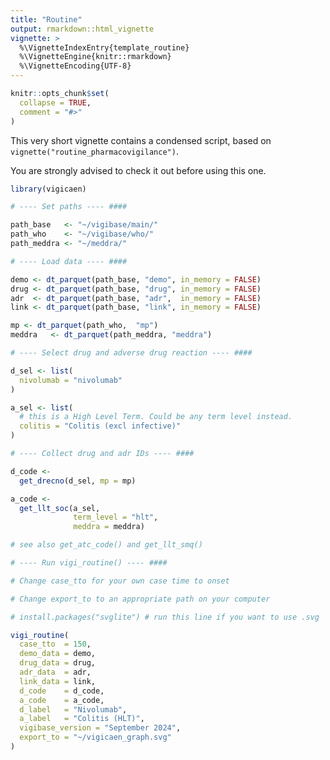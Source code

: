 ---
title: "Routine"
output: rmarkdown::html_vignette
vignette: >
  %\VignetteIndexEntry{template_routine}
  %\VignetteEngine{knitr::rmarkdown}
  %\VignetteEncoding{UTF-8}
---

```{r, include = FALSE}
knitr::opts_chunk$set(
  collapse = TRUE,
  comment = "#>"
)
```

This very short vignette contains a condensed script, based on
`vignette("routine_pharmacovigilance")`.

You are strongly advised to check it out before using this one.

```{r full_script, eval = FALSE}

library(vigicaen)

# ---- Set paths ---- ####

path_base   <- "~/vigibase/main/"
path_who    <- "~/vigibase/who/"
path_meddra <- "~/meddra/"

# ---- Load data ---- ####

demo <- dt_parquet(path_base, "demo", in_memory = FALSE)
drug <- dt_parquet(path_base, "drug", in_memory = FALSE)
adr  <- dt_parquet(path_base, "adr",  in_memory = FALSE)
link <- dt_parquet(path_base, "link", in_memory = FALSE)

mp <- dt_parquet(path_who,  "mp")
meddra   <- dt_parquet(path_meddra, "meddra")

# ---- Select drug and adverse drug reaction ---- ####

d_sel <- list(
  nivolumab = "nivolumab"
)

a_sel <- list(
  # this is a High Level Term. Could be any term level instead.
  colitis = "Colitis (excl infective)"
)

# ---- Collect drug and adr IDs ---- ####

d_code <- 
  get_drecno(d_sel, mp = mp)

a_code <-
  get_llt_soc(a_sel, 
              term_level = "hlt",
              meddra = meddra)

# see also get_atc_code() and get_llt_smq()

# ---- Run vigi_routine() ---- ####

# Change case_tto for your own case time to onset

# Change export_to to an appropriate path on your computer

# install.packages("svglite") # run this line if you want to use .svg

vigi_routine(
  case_tto  = 150,
  demo_data = demo,
  drug_data = drug,
  adr_data  = adr,
  link_data = link,
  d_code    = d_code,
  a_code    = a_code,
  d_label   = "Nivolumab",
  a_label   = "Colitis (HLT)",
  vigibase_version = "September 2024",
  export_to = "~/vigicaen_graph.svg"
)
```
